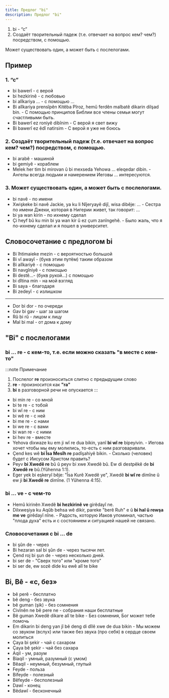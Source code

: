```yaml
---
title: Предлог "bi"
description: Предлог "bi"
---
```


1. bi - “c”
2. Cоздаёт творительный падеж (т.е. отвечает на вопрос кем? чем?) посредством, с помощью.

Может существовать один, а может быть с послелогами.

## Пример
### 1. “c”
  - bi bawerî - с верой
  - bi hezkirinê - с любовью
  - bi alîkariya ... - с помощью ...
  - Bi alîkariya prensîpên Kitêba Pîroz, hemû ferdên malbatê dikarin dilşad bin. - С помощью принципов Библии все члены семьи могут счастливыми быть.
  - Bi bawerî ez roniyê dibînim - С верой я свет вижу
  - Bi bawerî ez êdî natirsim - С верой я уже не боюсь
### 2. Cоздаёт творительный падеж (т.е. отвечает на вопрос кем? чем?) посредством, с помощью.
  - bi arabê - машиной
  - bi gemiyê - кораблем
  - Melek her tim bi mirovan û bi mexseda Yehowa ... eleqedar dibin. - Ангелы всегда людьми и намерением Иеговы ... интересуются.
### 3. Может существовать один, а может быть с послелогами.
  - bi navê - по имени
  - Xwişkeke bi navê Jackie, ya ku li Nîjeryayê dijî, wisa dibêje: ... - Сестра по имени Джеки, которая в Нигерии живет, так говорит: ...
  - bi ya wan kirin - по ихнему сделал
  - Çi heyf bû ku min bi ya wan kir û ez çum zanîngehê. - Было жаль, что я по-ихнему сделал и я пошел в университет.

## Словосочетание с предлогом bi

- Bi îhtimaieke mezin - с вероятностью большой
- Bi vî awayî - (букв этим путём) таким образом
- Bi alîkariyê - с помощью
- Bi navgîniyê - с помощью
- Bi destê...- (букв рукой...) с помощью
- bi dîtina min - на мой взгляд
- Bi saya - благодаря
- Bi zedeyî - с излишком

---

- Dor bi dor - по очереди
- Gav bi gav - шаг за шагом
- Rû bi rû - лицом к лицу
- Mal bi mal - от дома к дому

## "Bi" с послелогами 
### bi ... re  - с кем-то, т.е. если можно сказать "в месте с кем-то" 

:::note Примечание
1. Послелог **re** произноситься слитно с предыдущим слово
2. **re** - произносится как **"ra"**
3. **bi** в разговорной речи не опускается
:::

- bi min re - со мной
- bi te re - с тобой
- bi wî re - с ним
- bi wê re - с ней
- bi me re - с нами
- bi we re - с вами
- bi wan re - с ними
- bi hev re - вместе
- Yehova dixwaze ku em ji wî re dua bikin, yanî **bi wî re** bipeyivin. - Иегова хочет чтобы мы ему молились, то-есть с ним разговаривали.
- Çend kes wê **bi Îsa Mesîh re** padîşahiyê bikin. - Сколько (человек) будет с Иисусом Христом править?
- Peyv **bi Xwedê re** bû û peyv bi xwe Xwedê bû. Ew di destpêkê de **bi Xwedê re** bû.(Yûhenna 1:1).
- Eger yek bi eşkeryî bêje: "Îsa Kurê Xwedê ye", Xwedê **bi wî re** dimîne û ew ji **bi Xwedê re** dimîne. (1 Yûhenna 4:15).

### bi ... ve - с чем-то

- Hemû kirinên Xwedê **bi hezkirinê ve** girêdayî ne.
- Dilxweşiya ku Aqûb behsa wê dikir, pareke "berê Ruh" e û **bi hal û rewşa me ve** girêdayî nîne. - Радость, которую Иаков упоминал, частью "плода духа" есть и с состоянием и ситуацией нашей не связано.

### Словосочетания с bi ... de

- bi şûn de - через
- Bi hezaran sal bi şûn de - через тысячи лет.
- Çend roj bi şun de - через несколько дней.
- bi ser de - "Сверх того" или "кроме того"
- bi ser de, ew sozê dide ku ewê alî te bike

## Bi, Bê - «с, без»

- bê perê - бесплатно
- bê deng - без звука
- bê guman (şik) - без сомнения
- Civînên ne bê pere ne - собрания наши бесплатные
- Bê guman Xwedê dikare alî te bike - Без сомнения, Бог может тебе помочь
- Em dikarin bi deng yan jî bê deng di dîlê xwe de dua bikin - Мы можем со звуком (вслух) или также без звука (про себя) в сердце своем молиться
- Çaya bi şekir - чай с сахаром
- Çaya bê şekir - чай без сахара
- Aqil - ум, разум
- Biaqil - умный, разумный (с умом)
- Bêaqil - неумный, безумный, глупый
- Feyde - польза
- Bifeyde - полезный
- Bêfeyde - бесполезный
- Dawî - конец
- Bêdawî - бесконечный
